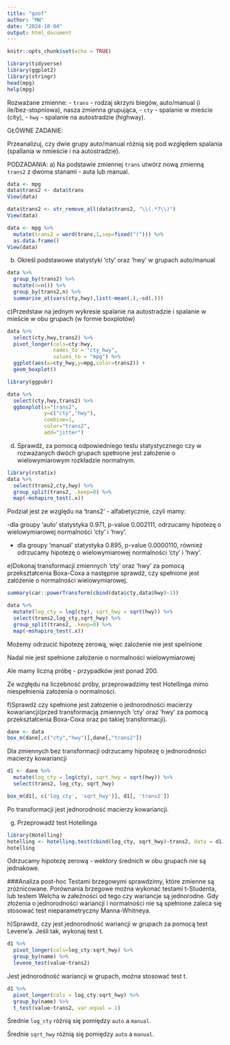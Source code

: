 ```yaml
---
title: "goof"
author: "MW"
date: "2024-10-04"
output: html_document
---
```


```r
knitr::opts_chunk$set(echo = TRUE)
```

```r
library(tidyverse)
library(ggplot2)
library(stringr)
head(mpg)
help(mpg)
```

Rozważane zmienne: 
- `trans` - rodzaj skrzyni biegów, auto/manual (i ile/bez-stopniowa), nasza zmienna grupująca,
- `cty` - spalanie w mieście (city),
- `hwy` - spalanie na autostradzie (highway). 

GŁÓWNE ZADANIE:

Przeanalizuj, czy dwie grupy auto/manual różnią się pod względem spalania (spallania w nmieście i na autostradzie). 

PODZADANIA:
a) Na podstawie zmiennej `trans` utwórz nową zmienną `trans2` z dwoma stanami - auta lub manual.

```r
data <- mpg
data$trans2 <- data$trans
View(data)

data$trans2 <- str_remove_all(data$trans2, "\\(.*?\\)")
View(data)
```

```r
data <- mpg %>% 
  mutate(trans2 = word(trans,1,sep=fixed("("))) %>% 
  as.data.frame()
View(data)
```

b) Określ podstawowe statystyki 'cty' oraz 'hwy' w grupach auto/manual

```r
data %>% 
  group_by(trans2) %>% 
  mutate(n=n()) %>% 
  group_by(trans2,n) %>% 
  summarise_at(vars(cty,hwy),list(~mean(.),~sd(.)))
```
c)Przedstaw na jednym wykresie spalanie na autostradzie i spalanie w mieście w obu grupach (w formie boxplotów)

```r
data %>% 
  select(cty,hwy,trans2) %>% 
  pivot_longer(cols=cty:hwy,
               names_to = "cty_hwy",
               values_to = "mpg") %>% 
  ggplot(aes(x=cty_hwy,y=mpg,color=trans2)) +
  geom_boxplot()

```

```r
library(ggpubr)

data %>% 
  select(cty,hwy,trans2) %>% 
  ggboxplot(x="trans2",
            y=c("cty","hwy"),
            combine=1,
            color="trans2",
            add="jitter")
```

d) Sprawdż, za pomocą odpowiedniego testu statystycznego czy w rozważanych dwóch grupach spełnione jest założenie o wielowymiarowym rozkładzie normalnym.

```r
library(rstatix)
data %>% 
  select(trans2,cty,hwy) %>% 
  group_split(trans2, .keep=0) %>% 
  map(~mshapiro_test(.x))
```

Podział jest ze względu na 'trans2' - alfabetycznie, czyli mamy:

-dla groupy 'auto' statystyka 0.971, p-value 0.002111, odrzucamy hipotezę o wielowymiarowej normalności 'cty' i 'hwy'.

- dla groupy 'manual' statystyka 0.895, p-value 0.0000110, również  odrzucamy hipotezę o wielowymiarowej normalności 'cty' i 'hwy'.


e)Dokonaj transformacji zmiennych 'cty' oraz 'hwy' za pomocą przekształcenia Boxa-Coxa a następnie sprawdż, czy spełnione jest załóżenie o normalności wielowymiarowej.

```r
summary(car::powerTransform(cbind(data$cty,data$hwy)~1))

data %>% 
  mutate(log_cty = log(cty), sqrt_hwy = sqrt(hwy)) %>% 
  select(trans2,log_cty,sqrt_hwy) %>% 
  group_split(trans2, .keep=0) %>% 
  map(~mshapiro_test(.x))
```

Możemy odrzucić hipotezę zerową, więc zalożenie nie jest spelnione

Nadal nie jest spełnione założenie o normalności wielowymiarowej 

Ale mamy liczną próbę - przypadków jest ponad 200.

Ze wzgłędu na liczebność próby, przeprowadzimy test Hotellinga mimo niespełnienia założenia o normalności.

f)Sprawdż czy spełnione jest załozenie o jednorodności macierzy kowariancji(przed transformacją zmiennych 'cty' oraz 'hwy' za pomocą przekształcenia Boxa-Coxa oraz po takiej transformacji).
```r
dane <- data
box_m(dane[,c("cty","hwy")],dane[,"trans2"])
```
Dla zmiennych bez transformacji odrzucamy hipotezę o jednorodności macierzy kowariancji

```r
d1 <- dane %>%
  mutate(log_cty = log(cty), sqrt_hwy = sqrt(hwy)) %>%
  select(trans2, log_cty, sqrt_hwy)

box_m(d1[, c('log_cty', 'sqrt_hwy')], d1[, 'trans2'])
```

Po transformacji jest jednorodność macierzy kowariancji.

g) Przeprowadź test Hotellinga

```r
library(Hotelling)
hotelling <- hotelling.test(cbind(log_cty, sqrt_hwy)~trans2, data = d1)
hotelling
```

Odrzucamy hipotezę zerową - wektory średnich w obu grupach nie są jednakowe.

###Analiza post-hoc 
Testami brzegowymi sprawdzimy, które zmienne są zróżnicowane. Porównania brzegowe można wykonać testami t-Studenta, lub testem Welcha w załeżności od tego czy wariancje są jednorodne. Gdy złożenia o jednorodności wariancji i normalności nie są spełnione zaleca się stosować test nieparametryczny Manna-Whitneya.

h)Sprawdż, czy jest jednorodność wariancji w grupach za pomocą test Levene'a. Jeśli tak, wykonaj test t.

```r
d1 %>% 
  pivot_longer(cols=log_cty:sqrt_hwy) %>% 
  group_by(name) %>% 
  levene_test(value~trans2)
```

Jest jednorodność wariancji w grupach, można stosować test t.


```r
d1 %>%
  pivot_longer(cols = log_cty:sqrt_hwy) %>%
  group_by(name) %>%
  t_test(value~trans2, var.equal = 1)
```

Średnie `log_cty` różnią się pomiędzy `auto` a `manual`. 

Średnie `sqrt_hwy` różnią się pomiędzy `auto` a `manual`. 






